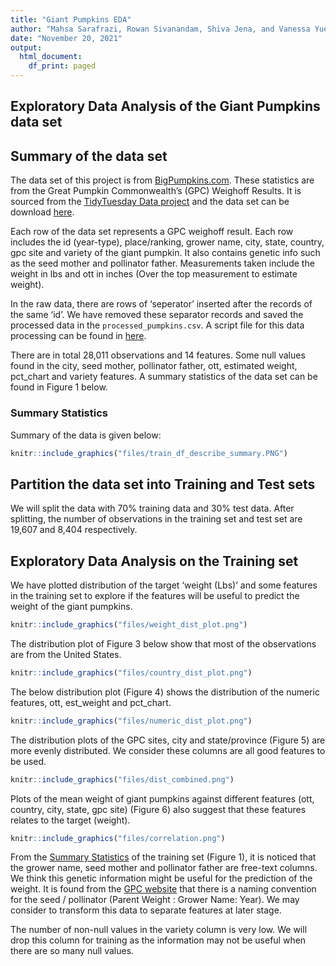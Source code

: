 ```yaml
---
title: "Giant Pumpkins EDA"
author: "Mahsa Sarafrazi, Rowan Sivanandam, Shiva Jena, and Vanessa Yuen"
date: "November 20, 2021"
output:
  html_document:
    df_print: paged
---
```


## Exploratory Data Analysis of the Giant Pumpkins data set

## Summary of the data set

The data set of this project is from [BigPumpkins.com](http://www.bigpumpkins.com/ViewArticle.asp?id=132). These statistics are from the Great Pumpkin Commonwealth's (GPC) Weighoff Results. It is sourced from the [TidyTuesday Data project](https://github.com/rfordatascience/tidytuesday) and the data set can be download [here](https://github.com/rfordatascience/tidytuesday/blob/master/data/2021/2021-10-19/readme.md).

Each row of the data set represents a GPC weighoff result. Each row includes the id (year-type), place/ranking, grower name, city, state, country, gpc site and variety of the giant pumpkin. It also contains genetic info such as the seed mother and pollinator father. Measurements taken include the weight in lbs and ott in inches (Over the top measurement to estimate weight).

In the raw data, there are rows of 'seperator' inserted after the records of the same 'id'. We have removed these separator records and saved the processed data in the `processed_pumpkins.csv`. A script file for this data processing can be found in [here](https://github.com/UBC-MDS/Giant_Pumpkins_Weight_Prediction/blob/main/src/script/download_data.py).

There are in total 28,011 observations and 14 features. Some null values found in the city, seed mother, pollinator father, ott, estimated weight, pct_chart and variety features. A summary statistics of the data set can be found in Figure 1 below.

### Summary Statistics

Summary of the data is given below:

```r
knitr::include_graphics("files/train_df_describe_summary.PNG")
```

\newpage

## **Partition the data set into Training and Test sets**

We will split the data with 70% training data and 30% test data. After splitting, the number of observations in the training set and test set are 19,607 and 8,404 respectively.

## Exploratory Data Analysis on the Training set

We have plotted distribution of the target 'weight (Lbs)' and some features in the training set to explore if the features will be useful to predict the weight of the giant pumpkins.

```r
knitr::include_graphics("files/weight_dist_plot.png")
```


The distribution plot of Figure 3 below show that most of the observations are from the United States.

```r
knitr::include_graphics("files/country_dist_plot.png")
```

The below distribution plot (Figure 4) shows the distribution of the numeric features, ott, est_weight and pct_chart.

```r
knitr::include_graphics("files/numeric_dist_plot.png")
```

The distribution plots of the GPC sites, city and state/province (Figure 5) are more evenly distributed. We consider these columns are all good features to be used.

```r
knitr::include_graphics("files/dist_combined.png")
```

Plots of the mean weight of giant pumpkins against different features (ott, country, city, state, gpc site) (Figure 6) also suggest that these features relates to the target (weight).

```r
knitr::include_graphics("files/correlation.png")
```

From the [Summary Statistics] of the training set (Figure 1), it is noticed that the grower name, seed mother and pollinator father are free-text columns. We think this genetic information might be useful for the prediction of the weight. It is found from the [GPC website](https://gpc1.org/about/resources/) that there is a naming convention for the seed / pollinator (Parent Weight : Grower Name: Year). We may consider to transform this data to separate features at later stage.

The number of non-null values in the variety column is very low. We will drop this column for training as the information may not be useful when there are so many null values.
